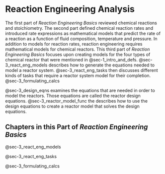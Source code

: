 # Reaction Engineering Analysis {#sec-3_overview}

The first part of *Reaction Engineering Basics* reviewed chemical reactions and stoichiometry. The second part defined chemical reaction rates and introduced rate expressions as mathematical models that predict the rate of a reaction as a function of fluid composition, temperature and pressure. In addition to models for reaction rates, reaction engineering requires mathematical models for chemical reactors. This third part of *Reaction Engineering Basics* focuses upon creating models for the four types of chemical reactor that were mentioned in @sec-1_intro_and_defs. @sec-3_react_eng_models describes how to generate the equations needed to model a reactor system. @sec-3_react_eng_tasks then discusses different kinds of tasks that require a reactor system model for their completion. @sec-3_formulating_calcs



@sec-3_design_eqns examines the equations that are needed in order to model the reactors. Those equations are called the reactor design equations. @sec-3_reactor_model_func the describes how to use the design equations to create a reactor model that solves the design equations.

## Chapters in this Part of *Reaction Engineering Basics*

@sec-3_react_eng_models

@sec-3_react_eng_tasks

@sec-3_formulating_calcs